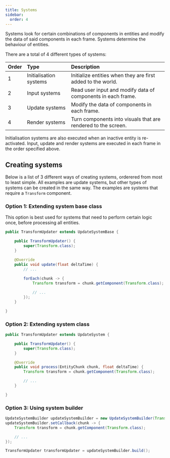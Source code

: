 ```yaml
---
title: Systems
sidebar:
  order: 4
---
```


Systems look for certain combinations of components in entities and modify the data of said components in each frame. Systems determine the behaviour of entities.

There are a total of 4 different types of systems:

| Order | Type | Description |
| :--- | :--- | :--- |
| 1 | Initialisation systems | Initialize entities when they are first added to the world. |
| 2 | Input systems | Read user input and modify data of components in each frame. |
| 3 | Update systems | Modify the data of components in each frame. |
| 4 | Render systems | Turn components into visuals that are rendered to the screen. |

Initialisation systems are also executed when an inactive entity is re-activated.
Input, update and render systems are executed in each frame in the order specified above.

## Creating systems

Below is a list of 3 different ways of creating systems, orderered from most to least simple. 
All examples are update systems, but other types of systems can be created in the same way.
The examples are systems that require a `Transform` component.

### Option 1: Extending system base class

This option is best used for systems that need to perform certain logic once, before processing all entities.

```java
public TransformUpdater extends UpdateSystemBase {

	public TransformUpdater() {
		super(Transform.class);
	}

	@Override
	public void update(float deltaTime) {
		// ...
		
		forEach(chunk -> {
			Transform transform = chunk.getComponent(Transform.class);

			// ...
		});
	}

}
```

### Option 2: Extending system class

```java
public TransformUpdater extends UpdateSystem {

	public TransformUpdater() {
		super(Transform.class);
	}

	@Override
	public void process(EntityChunk chunk, float deltaTime) {
		Transform transform = chunk.getComponent(Transform.class);

		// ...
	}

}
```

### Option 3: Using system builder

```java
UpdateSystemBuilder updateSystemBuilder = new UpdateSystemBuilder(Transform.class);
updateSystemBuilder.setCallback(chunk -> {
	Transform transform = chunk.getComponent(Transform.class);

	// ...
});

TransformUpdater transformUpdater = updateSystemBuilder.build();
```